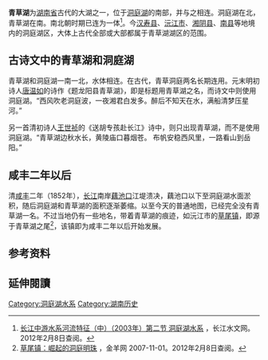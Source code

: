'''青草湖'''为[[湖南省|湖南省]]古代的大湖之一，位于[[洞庭湖|洞庭湖]]的南部，并与之相连。洞庭湖在北，青草湖在南。南北朝时期已连为一体<ref>[http://www.cjh.com.cn/doc/jd/07-3-6-92355638211510/ 长江中游水系河流特征（中）（2003年）第二节  洞庭湖水系] {{webarchive|url=https://web.archive.org/web/20101015005655/http://www.cjh.com.cn/doc/jd/07-3-6-92355638211510/ |date=2010-10-15 }}，长江水文网。2012年2月8日查阅。</ref>。今[[汉寿县|汉寿县]]、[[沅江市|沅江市]]、[[湘阴县|湘阴县]]、[[南县|南县]]等地境内的洞庭湖区，大体上古代全部或大部都属于青草湖湖区的范围。

==古诗文中的青草湖和洞庭湖==
青草湖和洞庭湖一南一北，水体相连。在古代，青草洞庭两名长期连用。元末明初诗人[[唐温如|唐温如]]的诗作《题龙阳县青草湖》，即是标题用青草湖之名，而诗文中则使用洞庭湖。“西风吹老洞庭波，一夜湘君白发多。醉后不知天在水，满船清梦压星河。”

另一首清初诗人[[王世祯|王世祯]]的《送胡专孩赴长江》诗中，则只出现青草湖，而不是使用洞庭湖。“青草湖边秋水长，黄陵庙口暮烟苍。 布帆安稳西风里，一路看山到岳阳。”

==咸丰二年以后==
清[[咸丰_(年号)|咸丰]]二年（1852年），[[长江|长江]]南岸[[藕池口|藕池口]]江堤溃决，藕池口以下至洞庭湖水面淤积，随后洞庭湖和青草湖的面积逐渐萎缩。以至今天的普通地图，已经完全没有青草湖一名。不过当地仍有一些地名，带着青草湖的痕迹，如沅江市的[[草尾镇|草尾镇]]，即源于青草湖之尾<ref>[http://www.ycwb.com/myjjb/2007-11/01/content_1668298.htm 草尾镇：崛起的洞庭明珠] {{Wayback|url=http://www.ycwb.com/myjjb/2007-11/01/content_1668298.htm |date=20071104221816 }}，金羊网 2007-11-01。2012年2月8日查阅。</ref>，该镇即为咸丰二年以后开始发展。

==参考资料==

{{Reflist|2}}

==延伸閱讀==
{{Wikisource further reading}}

[[Category:洞庭湖水系|Category:洞庭湖水系]]
[[Category:湖南历史|Category:湖南历史]]